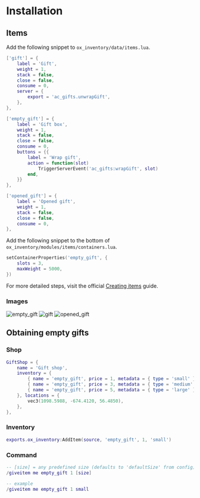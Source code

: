 
# Installation

## Items

Add the following snippet to `ox_inventory/data/items.lua`.

```lua copy filename="ox_inventory/data/items.lua"
['gift'] = {
    label = 'Gift',
    weight = 1,
    stack = false,
    close = false,
    consume = 0,
    server = {
        export = 'ac_gifts.unwrapGift',
    },
},

['empty_gift'] = {
    label = 'Gift box',
    weight = 1,
    stack = false,
    close = false,
    consume = 0,
    buttons = {{
        label = 'Wrap gift',
        action = function(slot)
            TriggerServerEvent('ac_gifts:wrapGift', slot)
        end,
    }}
},

['opened_gift'] = {
    label = 'Opened gift',
    weight = 1,
    stack = false,
    close = false,
    consume = 0,
},
```

Add the following snippet to the bottom of `ox_inventory/modules/items/containers.lua`.

```lua copy filename="ox_inventory/modules/items/containers.lua"
setContainerProperties('empty_gift', {
	slots = 3,
	maxWeight = 5000,
})
```

For more detailed steps, visit the official [Creating items](https://overextended.dev/ox_inventory/Guides/creatingItems) guide.

### Images
<div className="ac-item-images">
	<Image src="/images/items/empty_gift.png" alt="empty_gift" width={100} height={100} quality={100} />
	<Image src="/images/items/gift.png" alt="gift" width={100} height={100} quality={100} />
	<Image src="/images/items/opened_gift.png" alt="opened_gift" width={100} height={100} quality={100} />
</div>



## Obtaining empty gifts

### Shop

```lua copy filename="ox_inventory/data/shops.lua"
GiftShop = {
    name = 'Gift shop',
    inventory = {
        { name = 'empty_gift', price = 1, metadata = { type = 'small' } },
        { name = 'empty_gift', price = 3, metadata = { type = 'medium' } },
        { name = 'empty_gift', price = 5, metadata = { type = 'large' } },
    }, locations = {
        vec3(1098.5988, -674.4120, 56.4850),
    },
},
```

### Inventory
```lua copy
exports.ox_inventory:AddItem(source, 'empty_gift', 1, 'small')
```

### Command
```lua
-- [size] = any predefined size (defaults to 'defaultSize' from config)
/giveitem me empty_gift 1 [size]

-- example
/giveitem me empty_gift 1 small
```